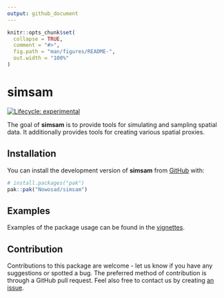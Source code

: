 ```yaml
---
output: github_document
---
```


<!-- README.md is generated from README.Rmd. Please edit that file -->

```r
knitr::opts_chunk$set(
  collapse = TRUE,
  comment = "#>",
  fig.path = "man/figures/README-",
  out.width = "100%"
)
```

# simsam

<!-- badges: start -->
[![Lifecycle: experimental](https://img.shields.io/badge/lifecycle-experimental-orange.svg)](https://lifecycle.r-lib.org/articles/stages.html#experimental)
<!-- badges: end -->

The goal of **simsam** is to provide tools for simulating and sampling spatial data.
It additionally provides tools for creating various spatial proxies.

## Installation

You can install the development version of **simsam** from [GitHub](https://github.com/) with:

``` r
# install.packages("pak")
pak::pak("Nowosad/simsam")
```

## Examples

Examples of the package usage can be found in the [vignettes](https://nowosad.github.io/simsam/articles/).

## Contribution

Contributions to this package are welcome - let us know if you have any suggestions or spotted a bug. 
The preferred method of contribution is through a GitHub pull request. 
Feel also free to contact us by creating [an issue](https://github.com/nowosad/simsam/issues).
